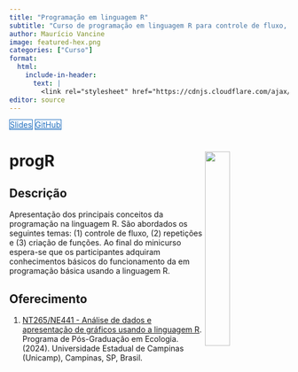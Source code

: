 ```yaml
---
title: "Programação em linguagem R"
subtitle: "Curso de programação em linguagem R para controle de fluxo, repetições e funções."
author: Maurício Vancine
image: featured-hex.png
categories: ["Curso"]
format:
  html:
    include-in-header: 
      text: |
        <link rel="stylesheet" href="https://cdnjs.cloudflare.com/ajax/libs/font-awesome/6.5.0/css/all.min.css">
editor: source
---
```


<div class="mt-4 d-flex flex-row flex-wrap gap-1 justify-content-left justify-content-sm-start" role="group" aria-label="Links">
  <a href="https://mauriciovancine.github.io/workshop-r-programming/01_slides/slides" class="btn btn-custom text-capitalize" target="_blank"><i class="fas fa-images me-1"></i>Slides</a>
  <a href="https://github.com/mauriciovancine/workshop-r-programming" class="btn btn-custom text-capitalize" target="_blank"><i class="fab fa-github me-1"></i>GitHub</a>
</div>

<style>
  .btn-custom {
    background-color: white;
    border: 1px solid #1c6cbe; /* Borda azul */
    color: #1c6cbe; /* Texto azul */
    transition: background-color 0.3s, color 0.3s;
  }
  .btn-custom:hover {
    background-color: #1c6cbe; /* Cor de fundo azul ao passar o mouse */
    color: white; /* Texto branco */
  }
</style>

# **progR** <img src="featured-hex.png" align="right" width="30%" min-width="120px"/>

## Descrição

Apresentação dos principais conceitos da programação na linguagem R. São abordados os seguintes temas: (1) controle de fluxo, (2) repetições e (3) criação de funções. Ao final do minicurso espera-se que os participantes adquiram conhecimentos básicos do funcionamento da em programação básica usando a linguagem R.

## Oferecimento

1. [NT265/NE441 - Análise de dados e apresentação de gráficos usando a linguagem R](https://www.ib.unicamp.br/pos_ecologia/disciplinas). Programa de Pós-Graduação em Ecologia. (2024). Universidade Estadual de Campinas (Unicamp), Campinas, SP, Brasil.
